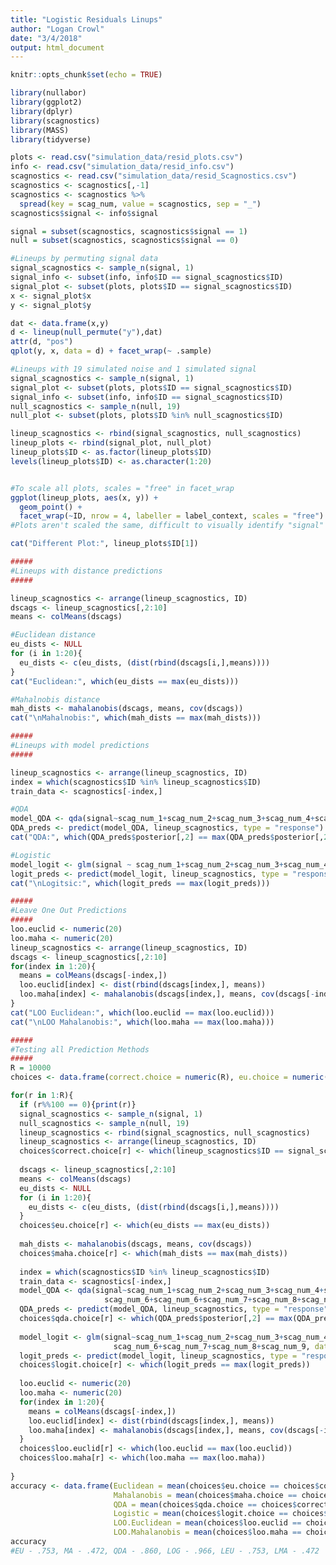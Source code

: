 ```yaml
---
title: "Logistic Residuals Linups"
author: "Logan Crowl"
date: "3/4/2018"
output: html_document
---
```


```r
knitr::opts_chunk$set(echo = TRUE)
```

```r
library(nullabor)
library(ggplot2)
library(dplyr)
library(scagnostics)
library(MASS)
library(tidyverse)

plots <- read.csv("simulation_data/resid_plots.csv")
info <- read.csv("simulation_data/resid_info.csv")
scagnostics <- read.csv("simulation_data/resid_Scagnostics.csv")
scagnostics <- scagnostics[,-1]
scagnostics <- scagnostics %>%
  spread(key = scag_num, value = scagnostics, sep = "_")
scagnostics$signal <- info$signal

signal = subset(scagnostics, scagnostics$signal == 1)
null = subset(scagnostics, scagnostics$signal == 0)
```

```r
#Lineups by permuting signal data
signal_scagnostics <- sample_n(signal, 1)
signal_info <- subset(info, info$ID == signal_scagnostics$ID)
signal_plot <- subset(plots, plots$ID == signal_scagnostics$ID)
x <- signal_plot$x
y <- signal_plot$y

dat <- data.frame(x,y)
d <- lineup(null_permute("y"),dat)
attr(d, "pos")
qplot(y, x, data = d) + facet_wrap(~ .sample)
```

```r
#Lineups with 19 simulated noise and 1 simulated signal
signal_scagnostics <- sample_n(signal, 1)
signal_plot <- subset(plots, plots$ID == signal_scagnostics$ID)
signal_info <- subset(info, info$ID == signal_scagnostics$ID)
null_scagnostics <- sample_n(null, 19)
null_plot <- subset(plots, plots$ID %in% null_scagnostics$ID)

lineup_scagnostics <- rbind(signal_scagnostics, null_scagnostics)
lineup_plots <- rbind(signal_plot, null_plot)
lineup_plots$ID <- as.factor(lineup_plots$ID)
levels(lineup_plots$ID) <- as.character(1:20)


#To scale all plots, scales = "free" in facet_wrap
ggplot(lineup_plots, aes(x, y)) +
  geom_point() +
  facet_wrap(~ID, nrow = 4, labeller = label_context, scales = "free") 
#Plots aren't scaled the same, difficult to visually identify "signal"

cat("Different Plot:", lineup_plots$ID[1])
```




```r
#####
#Lineups with distance predictions
#####

lineup_scagnostics <- arrange(lineup_scagnostics, ID)
dscags <- lineup_scagnostics[,2:10]
means <- colMeans(dscags)

#Euclidean distance
eu_dists <- NULL
for (i in 1:20){
  eu_dists <- c(eu_dists, (dist(rbind(dscags[i,],means))))
}
cat("Euclidean:", which(eu_dists == max(eu_dists)))

#Mahalnobis distance
mah_dists <- mahalanobis(dscags, means, cov(dscags))
cat("\nMahalnobis:", which(mah_dists == max(mah_dists)))
```


```r
#####
#Lineups with model predictions
#####

lineup_scagnostics <- arrange(lineup_scagnostics, ID)
index = which(scagnostics$ID %in% lineup_scagnostics$ID)
train_data <- scagnostics[-index,]

#QDA
model_QDA <- qda(signal~scag_num_1+scag_num_2+scag_num_3+scag_num_4+scag_num_5+scag_num_6+scag_num_6+scag_num_7+scag_num_8+scag_num_9, data = train_data)
QDA_preds <- predict(model_QDA, lineup_scagnostics, type = "response")
cat("QDA:", which(QDA_preds$posterior[,2] == max(QDA_preds$posterior[,2])))

#Logistic
model_logit <- glm(signal ~ scag_num_1+scag_num_2+scag_num_3+scag_num_4+scag_num_5+scag_num_6+scag_num_7+scag_num_8+scag_num_9, data = train_data, family = "binomial")
logit_preds <- predict(model_logit, lineup_scagnostics, type = "response")
cat("\nLogitsic:", which(logit_preds == max(logit_preds)))
```

```r
#####
#Leave One Out Predictions
#####
loo.euclid <- numeric(20)
loo.maha <- numeric(20)
lineup_scagnostics <- arrange(lineup_scagnostics, ID)
dscags <- lineup_scagnostics[,2:10]
for(index in 1:20){
  means = colMeans(dscags[-index,])
  loo.euclid[index] <- dist(rbind(dscags[index,], means))
  loo.maha[index] <- mahalanobis(dscags[index,], means, cov(dscags[-index,]))
}
cat("LOO Euclidean:", which(loo.euclid == max(loo.euclid)))
cat("\nLOO Mahalanobis:", which(loo.maha == max(loo.maha)))
```


```r
#####
#Testing all Prediction Methods
#####
R = 10000
choices <- data.frame(correct.choice = numeric(R), eu.choice = numeric(R), maha.choice = numeric(R), qda.choice = numeric(R), logit.choice = numeric(R), loo.euclid = numeric(R), loo.maha = numeric(R))

for(r in 1:R){
  if (r%%100 == 0){print(r)}
  signal_scagnostics <- sample_n(signal, 1)
  null_scagnostics <- sample_n(null, 19)
  lineup_scagnostics <- rbind(signal_scagnostics, null_scagnostics)
  lineup_scagnostics <- arrange(lineup_scagnostics, ID)
  choices$correct.choice[r] <- which(lineup_scagnostics$ID == signal_scagnostics$ID)
  
  dscags <- lineup_scagnostics[,2:10]
  means <- colMeans(dscags)
  eu_dists <- NULL
  for (i in 1:20){
    eu_dists <- c(eu_dists, (dist(rbind(dscags[i,],means))))
  }
  choices$eu.choice[r] <- which(eu_dists == max(eu_dists))
  
  mah_dists <- mahalanobis(dscags, means, cov(dscags))
  choices$maha.choice[r] <- which(mah_dists == max(mah_dists))
  
  index = which(scagnostics$ID %in% lineup_scagnostics$ID)
  train_data <- scagnostics[-index,]
  model_QDA <- qda(signal~scag_num_1+scag_num_2+scag_num_3+scag_num_4+scag_num_5+
                     scag_num_6+scag_num_6+scag_num_7+scag_num_8+scag_num_9, data = train_data)
  QDA_preds <- predict(model_QDA, lineup_scagnostics, type = "response")
  choices$qda.choice[r] <- which(QDA_preds$posterior[,2] == max(QDA_preds$posterior[,2]))
  
  model_logit <- glm(signal~scag_num_1+scag_num_2+scag_num_3+scag_num_4+scag_num_5+
                       scag_num_6+scag_num_7+scag_num_8+scag_num_9, data = train_data, family ="binomial")
  logit_preds <- predict(model_logit, lineup_scagnostics, type = "response")
  choices$logit.choice[r] <- which(logit_preds == max(logit_preds))
  
  loo.euclid <- numeric(20)
  loo.maha <- numeric(20)
  for(index in 1:20){
    means = colMeans(dscags[-index,])
    loo.euclid[index] <- dist(rbind(dscags[index,], means))
    loo.maha[index] <- mahalanobis(dscags[index,], means, cov(dscags[-index,]))
  }
  choices$loo.euclid[r] <- which(loo.euclid == max(loo.euclid))
  choices$loo.maha[r] <- which(loo.maha == max(loo.maha))
  
}
accuracy <- data.frame(Euclidean = mean(choices$eu.choice == choices$correct.choice), 
                       Mahalanobis = mean(choices$maha.choice == choices$correct.choice),
                       QDA = mean(choices$qda.choice == choices$correct.choice),
                       Logistic = mean(choices$logit.choice == choices$correct.choice),
                       LOO.Euclidean = mean(choices$loo.euclid == choices$correct.choice),
                       LOO.Mahalanobis = mean(choices$loo.maha == choices$correct.choice))
accuracy
#EU - .753, MA - .472, QDA - .860, LOG - .966, LEU - .753, LMA - .472
```

